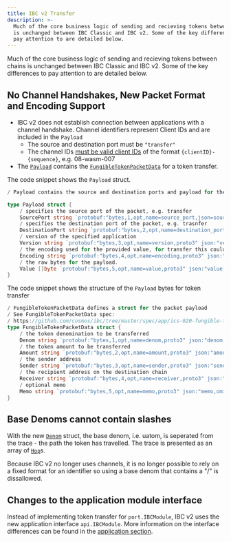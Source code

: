 ```yaml
---
title: IBC v2 Transfer
description: >-
  Much of the core business logic of sending and recieving tokens between chains
  is unchanged between IBC Classic and IBC v2. Some of the key differences to
  pay attention to are detailed below.
---
```


Much of the core business logic of sending and recieving tokens between chains is unchanged between IBC Classic and IBC v2. Some of the key differences to pay attention to are detailed below.

## No Channel Handshakes, New Packet Format and Encoding Support

* IBC v2 does not establish connection between applications with a channel handshake. Channel identifiers represent Client IDs and are included in the `Payload`
  * The source and destination port must be `"transfer"`
  * The channel IDs [must be valid client IDs](https://github.com/cosmos/ibc-go/blob/main/modules/apps/transfer/v2/ibc_module.go#L46-L47) of the format `{clientID}-{sequence}`, e.g. 08-wasm-007
* The [`Payload`](https://github.com/cosmos/ibc-go/blob/main/modules/core/04-channel/v2/types/packet.pb.go#L146-L158) contains the [`FungibleTokenPacketData`](https://github.com/cosmos/ibc-go/blob/main/modules/apps/transfer/types/packet.pb.go#L28-L39) for a token transfer.

The code snippet shows the `Payload` struct.

```go expandable
/ Payload contains the source and destination ports and payload for the application (version, encoding, raw bytes)

type Payload struct {
	/ specifies the source port of the packet, e.g. transfer
	SourcePort string `protobuf:"bytes,1,opt,name=source_port,json=sourcePort,proto3" json:"source_port,omitempty"`
	/ specifies the destination port of the packet, e.g. trasnfer
	DestinationPort string `protobuf:"bytes,2,opt,name=destination_port,json=destinationPort,proto3" json:"destination_port,omitempty"`
	/ version of the specified application
	Version string `protobuf:"bytes,3,opt,name=version,proto3" json:"version,omitempty"`
	/ the encoding used for the provided value, for transfer this could be JSON, protobuf or ABI
	Encoding string `protobuf:"bytes,4,opt,name=encoding,proto3" json:"encoding,omitempty"`
	/ the raw bytes for the payload.
	Value []byte `protobuf:"bytes,5,opt,name=value,proto3" json:"value,omitempty"`
}
```

The code snippet shows the structure of the `Payload` bytes for token transfer

```go expandable
/ FungibleTokenPacketData defines a struct for the packet payload
/ See FungibleTokenPacketData spec:
/ https://github.com/cosmos/ibc/tree/master/spec/app/ics-020-fungible-token-transfer#data-structures
type FungibleTokenPacketData struct {
	/ the token denomination to be transferred
	Denom string `protobuf:"bytes,1,opt,name=denom,proto3" json:"denom,omitempty"`
	/ the token amount to be transferred
	Amount string `protobuf:"bytes,2,opt,name=amount,proto3" json:"amount,omitempty"`
	/ the sender address
	Sender string `protobuf:"bytes,3,opt,name=sender,proto3" json:"sender,omitempty"`
	/ the recipient address on the destination chain
	Receiver string `protobuf:"bytes,4,opt,name=receiver,proto3" json:"receiver,omitempty"`
	/ optional memo
	Memo string `protobuf:"bytes,5,opt,name=memo,proto3" json:"memo,omitempty"`
}
```

## Base Denoms cannot contain slashes

With the new [`Denom`](https://github.com/cosmos/ibc-go/blob/main/modules/apps/transfer/types/token.pb.go#L81-L87) struct, the base denom, i.e. uatom, is seperated from the trace - the path the token has travelled. The trace is presented as an array of [`Hop`](https://github.com/cosmos/ibc-go/blob/main/modules/apps/transfer/types/token.pb.go#L136-L140)s.

Because IBC v2 no longer uses channels, it is no longer possible to rely on a fixed format for an identifier so using a base denom that contains a "/" is dissallowed.

## Changes to the application module interface

Instead of implementing token transfer for `port.IBCModule`, IBC v2 uses the new application interface `api.IBCModule`. More information on the interface differences can be found in the [application section](/docs/ibc/v10.1.x/ibc/apps/ibcv2apps).

